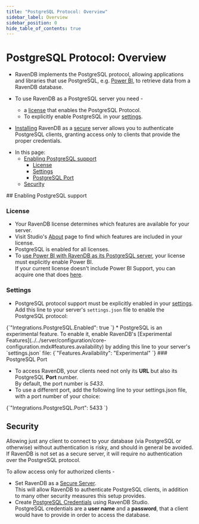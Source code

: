 ```yaml
---
title: "PostgreSQL Protocol: Overview"
sidebar_label: Overview
sidebar_position: 0
hide_table_of_contents: true
---
```



# PostgreSQL Protocol: Overview

* RavenDB implements the PostgreSQL protocol, allowing applications and libraries that 
  use PostgreSQL, e.g. [Power BI](../../integrations/postgresql-protocol/power-bi.mdx), to 
  retrieve data from a RavenDB database.  

* To use RavenDB as a PostgreSQL server you need -  
   * a [license](../../start/licensing/licensing-overview.mdx) that enables the PostgreSQL Protocol.  
   * To explicitly enable PostgreSQL in your [settings](../../server/configuration/configuration-options.mdx).  

* [Installing](../../start/installation/setup-wizard.mdx) RavenDB as 
  a [secure](../../server/security/overview.mdx) server allows you to authenticate 
  PostgreSQL clients, granting access only to clients that provide the proper credentials.  
<Admonition type="note" title="Note">

* In this page:  
  * [Enabling PostgreSQL support](../../integrations/postgresql-protocol/overview.mdx#enabling-postgresql-support)  
     * [License](../../integrations/postgresql-protocol/overview.mdx#license)  
     * [Settings](../../integrations/postgresql-protocol/overview.mdx#settings)  
     * [PostgreSQL Port](../../integrations/postgresql-protocol/overview.mdx#postgresql-port)  
  * [Security](../../integrations/postgresql-protocol/overview.mdx#security)  
</Admonition>
## Enabling PostgreSQL support

### License

* Your RavenDB license determines which features are available for your server.  
* Visit Studio's [About](../../start/licensing/licensing-overview.mdx#manage-license-view) 
  page to find which features are included in your license.  
* PostgreSQL is enabled for all licenses.  
* To [use Power BI with RavenDB as its PostgreSQL server](../../integrations/postgresql-protocol/power-bi.mdx), 
  your license must explicitly enable Power BI.  
  If your current license doesn't include Power BI Support, you can acquire one that does [here](https://ravendb.net/buy).  
### Settings

* PostgreSQL protocol support must be explicitly enabled in your [settings](../../server/configuration/configuration-options.mdx#settings.json).  
  Add this line to your server's `settings.json` file to enable the PostgreSQL protocol:  
<TabItem value="json" label="json">
<CodeBlock language="json">
{`"Integrations.PostgreSQL.Enabled": true
`}
</CodeBlock>
</TabItem>
* PostgreSQL is an experimental feature. To enable it, enable RavenDB's 
  [Experimental Features](../../server/configuration/core-configuration.mdx#features.availability) 
  by adding this line to your server's `settings.json` file:  
<TabItem value="json" label="json">
<CodeBlock language="json">
{`"Features.Availability": "Experimental"
`}
</CodeBlock>
</TabItem>  
### PostgreSQL Port

* To access RavenDB, your clients need not only its **URL** but also its 
  PostgreSQL **Port** number.  
  By default, the port number is *5433*.  
* To use a different port, add the following line to your settings.json file, with a port number 
  of your choice:  
<TabItem value="json" label="json">
<CodeBlock language="json">
{`"Integrations.PostgreSQL.Port": 5433
`}
</CodeBlock>
</TabItem>



## Security

Allowing just any client to connect to your database (via PostgreSQL or otherwise) 
without authentication is risky, and should in general be avoided.  
<Admonition type="warning" title="Warning">
If RavenDB is not set as a secure server, it will require no authentication over the PostgreSQL protocol.  
</Admonition>

To allow access only for authorized clients -  

* Set RavenDB as a [Secure Server](../../server/security/overview.mdx).  
  This will allow RavenDB to authenticate PostgreSQL clients, in addition 
  to many other security measures this setup provides.  
* Create [PostgreSQL Credentials](../../studio/database/settings/integrations.mdx) using RavenDB Studio.  
  PostgreSQL credentials are a **user name** and a **password**, that a client 
  would have to provide in order to access the database.  



